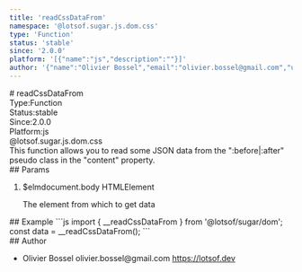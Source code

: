 ```yaml
---
title: 'readCssDataFrom'
namespace: '@lotsof.sugar.js.dom.css'
type: 'Function'
status: 'stable'
since: '2.0.0'
platform: '[{"name":"js","description":""}]'
author: '{"name":"Olivier Bossel","email":"olivier.bossel@gmail.com","url":"https://lotsof.dev"}'
---
```

<div class="docmap-mdx">
# readCssDataFrom
<div class="_metas">
<div class="_type"><span class="_type-label">Type:</span><span class="_type-value">Function</span></div>
<div class="_status"><span class="_status-label">Status:</span><span class="_status-value -stable">stable</span></div>
<div class="_since"><span class="_since-label">Since:</span><span class="_since-value">2.0.0</span></div>
<div class="_platform"><span class="_platform-label">Platform:</span><span class="_platform-value -js">js</span></div>
</div>
<div class="_namespace">@lotsof.sugar.js.dom.css</div>
<div class="_description">
This function allows you to read some JSON data from the &quot;:before|:after&quot; pseudo class in the &quot;content&quot; property.
</div>
<div class="_params">
## Params
<ol class="_list">
<li class="_item">
<span class="_name">$elm</span><span class="_default">document&period;body</span> <span class="_type">HTMLElement</span>
<p class="_description">The element from which to get data</p>
</li>
</ol>
</div>
<div class="_examples">
## Example
```js
import { __readCssDataFrom } from '@lotsof/sugar/dom';
const data = __readCssDataFrom();
```
</div>
<div class="_author">
## Author
<ul class="_list">
<li class="_item">
<span class="_name">Olivier Bossel</span>
<span class="_email">olivier.bossel@gmail.com</span>
<a href="https://lotsof.dev" target="_blank" class="_url">https://lotsof.dev</a>
</li>
</ul>
</div>
</div>
